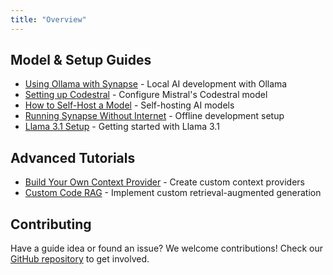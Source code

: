 ```yaml
---
title: "Overview"
---
```


## Model & Setup Guides

- [Using Ollama with Synapse](/guides/ollama-guide) - Local AI development with Ollama
- [Setting up Codestral](/guides/set-up-codestral) - Configure Mistral's Codestral model
- [How to Self-Host a Model](/guides/how-to-self-host-a-model) - Self-hosting AI models
- [Running Synapse Without Internet](/guides/running-synapse-without-internet) - Offline development setup
- [Llama 3.1 Setup](/guides/llama3.1) - Getting started with Llama 3.1

## Advanced Tutorials

- [Build Your Own Context Provider](/guides/build-your-own-context-provider) - Create custom context providers
- [Custom Code RAG](/guides/custom-code-rag) - Implement custom retrieval-augmented generation

## Contributing

Have a guide idea or found an issue? We welcome contributions! Check our [GitHub repository](https://github.com/continuedev/synapse) to get involved.
